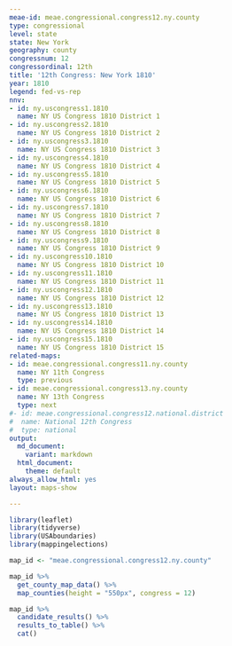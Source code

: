 ```yaml
---
meae-id: meae.congressional.congress12.ny.county
type: congressional
level: state
state: New York
geography: county
congressnum: 12
congressordinal: 12th
title: '12th Congress: New York 1810'
year: 1810
legend: fed-vs-rep
nnv:
- id: ny.uscongress1.1810
  name: NY US Congress 1810 District 1
- id: ny.uscongress2.1810
  name: NY US Congress 1810 District 2
- id: ny.uscongress3.1810
  name: NY US Congress 1810 District 3
- id: ny.uscongress4.1810
  name: NY US Congress 1810 District 4
- id: ny.uscongress5.1810
  name: NY US Congress 1810 District 5
- id: ny.uscongress6.1810
  name: NY US Congress 1810 District 6
- id: ny.uscongress7.1810
  name: NY US Congress 1810 District 7
- id: ny.uscongress8.1810
  name: NY US Congress 1810 District 8
- id: ny.uscongress9.1810
  name: NY US Congress 1810 District 9
- id: ny.uscongress10.1810
  name: NY US Congress 1810 District 10
- id: ny.uscongress11.1810
  name: NY US Congress 1810 District 11
- id: ny.uscongress12.1810
  name: NY US Congress 1810 District 12
- id: ny.uscongress13.1810
  name: NY US Congress 1810 District 13
- id: ny.uscongress14.1810
  name: NY US Congress 1810 District 14
- id: ny.uscongress15.1810
  name: NY US Congress 1810 District 15
related-maps:
- id: meae.congressional.congress11.ny.county
  name: NY 11th Congress
  type: previous
- id: meae.congressional.congress13.ny.county
  name: NY 13th Congress
  type: next
#- id: meae.congressional.congress12.national.district
#  name: National 12th Congress
#  type: national
output:
  md_document:
    variant: markdown
  html_document:
    theme: default
always_allow_html: yes
layout: maps-show

---
```


```r
library(leaflet)
library(tidyverse)
library(USAboundaries)
library(mappingelections)

map_id <- "meae.congressional.congress12.ny.county"
```

<div class="map">

```r
map_id %>%
  get_county_map_data() %>%
  map_counties(height = "550px", congress = 12)
```

</div>

<div class="results-table">

```r
map_id %>%
  candidate_results() %>%
  results_to_table() %>%
  cat()
```

</div>
